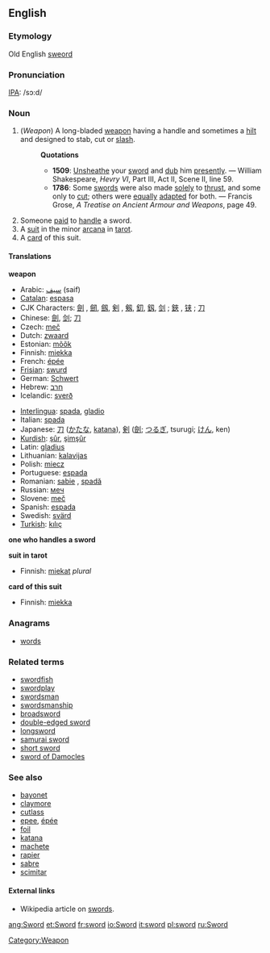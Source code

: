 ==English==

===Etymology===
Old English [[sweord]]

===Pronunciation===
[[IPA]]: /sɔ:d/

===Noun===
{{en-noun-reg}}

# (''Weapon'') [[Category:Weapon]] A long-bladed [[weapon]] having a handle and sometimes a [[hilt]] and designed to stab, cut or [[slash]]. <!-- This is encyclopedic: It was sheathed in a [[scabbard]].  It was originally a [[melée]] weapon that was used in serious combat, but now is mostly used in sports and for ceremonies, and is viewed as one of the most noble weapons.-->
#:'''Quotations'''
#:*'''1509''': [[Unsheathe]] your [[sword]] and [[dub]] him [[presently]]. &mdash; William Shakespeare, ''Hevry VI'', Part III, Act II, Scene II, line 59.
#:*'''1786''': Some [[sword]]s were also made [[solely]] to [[thrust]], and some only to [[cut]]; others were [[equally]] [[adapt]]ed for both. &mdash; Francis Grose, ''A Treatise on Ancient Armour and Weapons'', page 49.
# Someone [[paid]] to [[handle]] a sword.
# A [[suit]] in the minor [[arcana]] in [[tarot]].
# A [[card]] of this suit.

====Translations====
'''weapon'''
{{top}}
*Arabic: [[سيف]] (saif)
*[[Catalan]]: [[espasa]] {{f}}
*CJK Characters: [[劍]]<!--zh/ja trad-->, [[劒]], [[劔]], [[剣]]<!--ja simp-->, [[剱]], [[釖]], [[釼]], [[剑]]<!--zh simp-->; [[鋏]]<!--zh trad/ja-->, [[铗]]<!--zh simp-->; [[刀]]<!--ja only?-->
*Chinese: [[劍]], [[剑]]; [[刀]]
*Czech: [[meč]] {{m}}
*Dutch: [[zwaard]] {{n}}
*Estonian: [[mõõk]]
*Finnish: [[miekka]]
*French: [[épée]] {{f}}
*[[Frisian]]: [[swurd]] {{n}}
*German: [[Schwert]] {{n}}
*Hebrew: [[חרב]] {{m}}
*Icelandic: [[sverð]] {{m}}
{{mid}}
*[[Interlingua]]: [[spada]], [[gladio]]
*Italian: [[spada]] {{f}}
*Japanese: [[刀]] ([[かたな]], [[katana]]), [[剣]] ([[劍]]; [[つるぎ]], tsurugi; [[けん]], ken)
*[[Kurdish]]: [[şûr]], [[şimşûr]]
*Latin: [[gladius]] {{m}}
*Lithuanian: [[kalavijas]] {{m}}
*Polish: [[miecz]] {{m}}
*Portuguese: [[espada]] {{f}}
*Romanian: [[sabie]] {{f}}, [[spadă]] {{f}}
*Russian: [[меч]] {{m}}
*Slovene: [[meč]] {{m}}
*Spanish: [[espada]] {{f}}
*Swedish: [[svärd]] {{c}}
*[[Turkish]]: [[kılıç]]
{{bottom}}

'''one who handles a sword'''
{{top}}
{{mid}}
{{bottom}}

'''suit in tarot'''
{{top}}
*Finnish: [[miekat]] ''plural''
{{mid}}
{{bottom}}

'''card of this suit'''
{{top}}
*Finnish: [[miekka]]
{{mid}}
{{bottom}}

===Anagrams===
*[[words]]

===Related terms===
*[[swordfish]]
*[[swordplay]]
*[[swordsman]]
*[[swordsmanship]]
*[[broadsword]]
*[[double-edged sword]]
*[[longsword]]
*[[samurai sword]]
*[[short sword]]
*[[sword of Damocles]]
<!-- vorpal sword -->

===See also===
*[[bayonet]]
*[[claymore]]
*[[cutlass]]
*[[epee]], [[épée]]
*[[foil]]
*[[katana]]
*[[machete]]
*[[rapier]]
*[[sabre]]
*[[scimitar]]

====External links====
*Wikipedia article on [[w:Sword|swords]].

[[ang:Sword]]
[[et:Sword]]
[[fr:sword]]
[[io:Sword]]
[[it:sword]]
[[pl:sword]]
[[ru:Sword]]